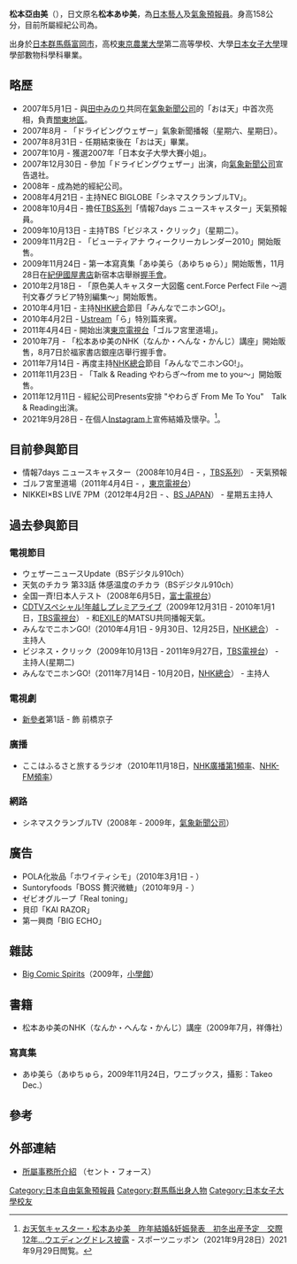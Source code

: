 {{藝人
| 姓名 = 松本亞由美<br>{{lang|ja|まつもと あゆみ}}
| 類型 = 節目主持
| 圖片     =
| 圖片尺寸 =
| 圖片簡介 =
| 原名 = {{lang|ja|松本 あゆ美}}
| 羅馬拼音 = Matsumoto Ayumi
| 國籍 = {{JPN}}
| 出生日期 = {{birth_date_and_age|1986|11|24}}
| 出生地點 = {{JPN}}[[群馬縣|群馬縣]][[富岡市|富岡市]]
| 職業     = [[主持人|主持人]]、[[氣象預報員|氣象預報員]]
| 語言     = [[日本語|日本語]]
| 教育程度 = [[日本女子大學|日本女子大學]]理學部數物科學科畢業
| 出道作   =
| 出道日期 =
| 代表作   =
| 活躍年代 = 2007年（[[平成|平成]]19年）-
| 唱片公司 =
| 經紀公司 = {{tsl|ja|セント・フォース|}}
| 網站     =
| awards =
}}
{{Japanese|japanese=松本 あゆ美|kana=まつもと あゆみ|romaji=Matsumoto Ayumi}}
'''松本亞由美'''（{{bd|1986年|11月24日|catIdx=Matsumoto Ayumi}}），日文原名'''松本あゆ美'''，為[[日本|日本]][[藝人|藝人]]及[[氣象預報員|氣象預報員]]。身高158公分，目前所屬經紀公司為{{tsl|ja|セント・フォース|}}。

出身於[[日本|日本]][[群馬縣|群馬縣]][[富岡市|富岡市]]，高校[[東京農業大學|東京農業大學]]第二高等學校、大學[[日本女子大學|日本女子大學]]理學部數物科學科畢業。

== 略歷 ==
* 2007年5月1日 - 與[[田中みのり|田中みのり]]共同在[[氣象新聞公司|氣象新聞公司]]的「おは天」中首次亮相，負責[[關東地區|關東地區]]。
* 2007年8月 - 「ドライビングウェザー」氣象新聞播報（星期六、星期日）。
* 2007年8月31日 - 任期結束後在「おは天」畢業。
* 2007年10月 - 獲選2007年「日本女子大學大賽小姐」。
* 2007年12月30日 - 參加「ドライビングウェザー」出演，向[[氣象新聞公司|氣象新聞公司]]宣告退社。
* 2008年 - {{tsl|ja|セント・フォース|}}成為她的經紀公司。
* 2008年4月21日 - 主持NEC BIGLOBE「シネマスクランブルTV」。
* 2008年10月4日 - 擔任[[TBS系列|TBS系列]]「情報7days ニュースキャスター」天氣預報員。
* 2009年10月13日 - 主持TBS「ビジネス・クリック」（星期二）。
* 2009年11月2日 - 「ビューティアナ ウィークリーカレンダー2010」開始販售。
* 2009年11月24日 - 第一本寫真集「あゆ美ら（あゆちゅら）」開始販售，11月28日在[[紀伊國屋書店|紀伊國屋書店]]新宿本店舉辦[[握手會|握手會]]。
* 2010年2月18日 - 「原色美人キャスター大図鑑 cent.Force Perfect File 〜週刊文春グラビア特別編集〜」開始販售。
* 2010年4月1日 - 主持[[NHK綜合頻道|NHK總合]]節目「みんなでニホンGO!」。
* 2010年4月2日 - [[Ustream|Ustream]]「ら」特別篇來賓。
* 2011年4月4日 - 開始出演[[東京電視台|東京電視台]]「ゴルフ宮里道場」。
* 2010年7月 - 「松本あゆ美のNHK（なんか・へんな・かんじ）講座」開始販售，8月7日於福家書店銀座店舉行握手會。
* 2011年7月14日 - 再度主持[[NHK綜合頻道|NHK總合]]節目「みんなでニホンGO!」。
* 2011年11月23日 - 「Talk & Reading やわらぎ〜from me to you〜」開始販售。
* 2011年12月11日 - 經紀公司{{tsl|ja|セント・フォース|}}Presents安排 "やわらぎ From Me To You"　Talk & Reading出演。
* 2021年9月28日 - 在個人[[Instagram|Instagram]]上宣佈結婚及懷孕。<ref>[https://www.sponichi.co.jp/entertainment/news/2021/09/28/kiji/20210928s00041000180000c.html お天気キャスター・松本あゆ美　昨年結婚&妊娠発表　初冬出産予定　交際12年…ウエディングドレス披露] - スポーツニッポン（2021年9月28日）2021年9月29日閲覧。</ref>。

== 目前參與節目 ==
* 情報7days ニュースキャスター（2008年10月4日 - ，[[TBS系列|TBS系列]]） - 天氣預報
* ゴルフ宮里道場（2011年4月4日 - ，[[東京電視台|東京電視台]]）
* NIKKEI×BS LIVE 7PM（2012年4月2日 - 、[[BS_JAPAN|BS JAPAN]]） - 星期五主持人　

== 過去參與節目 ==
=== 電視節目 ===
* ウェザーニュースUpdate（BSデジタル910ch）
* 天気のチカラ 第33話 体感温度のチカラ（BSデジタル910ch）
* 全国一斉!日本人テスト（2008年6月5日，[[富士電視台|富士電視台]]）
* [[COUNT_DOWN_TV|CDTVスペシャル!年越しプレミアライブ]]（2009年12月31日 - 2010年1月1日，[[TBS電視台|TBS電視台]]） - 和[[EXILE|EXILE]]的MATSU共同播報天氣。
* みんなでニホンGO!（2010年4月1日 - 9月30日、12月25日，[[NHK綜合頻道|NHK總合]]） - 主持人
* ビジネス・クリック（2009年10月13日 - 2011年9月27日，[[TBS電視台|TBS電視台]]） - 主持人(星期二)
* みんなでニホンGO!（2011年7月14日 - 10月20日，[[NHK綜合頻道|NHK總合]]） - 主持人

=== 電視劇 ===
* [[新參者#電視劇「新參者」|新參者]]第1話 - 飾 前橋京子

=== 廣播 ===
* ここはふるさと旅するラジオ（2010年11月18日，[[NHK廣播第1頻率|NHK廣播第1頻率]]、[[NHK-FM頻率|NHK-FM頻率]]）

=== 網路 ===
* シネマスクランブルTV（2008年 - 2009年，[[氣象新聞公司|氣象新聞公司]]）

== 廣告 ==
* POLA化妝品「ホワイティシモ」（2010年3月1日 - ）
* Suntoryfoods「BOSS 贅沢微糖」（2010年9月 - ）
* ゼビオグループ「Real toning」
* 貝印「KAI RAZOR」
* 第一興商「BIG ECHO」

== 雜誌 ==
* [[Big_Comic_Spirits|Big Comic Spirits]]（2009年，[[小學館|小學館]]）

== 書籍 ==
* 松本あゆ美のNHK（なんか・へんな・かんじ）講座（2009年7月，祥傳社）
=== 寫真集 ===
* あゆ美ら（あゆちゅら，2009年11月24日，ワニブックス，攝影：Takeo Dec.）

== 參考 ==
{{Reflist}}

== 外部連結 ==
* [http://www.centforce.com/profile/t_profile/matsumoto.html 所屬事務所介紹] {{Wayback|url=http://www.centforce.com/profile/t_profile/matsumoto.html |date=20201201052647 }}（セント・フォース）

{{DEFAULTSORT:Matsumoto Ayumi}}
[[Category:日本自由氣象預報員|Category:日本自由氣象預報員]]
[[Category:群馬縣出身人物|Category:群馬縣出身人物]]
[[Category:日本女子大學校友|Category:日本女子大學校友]]